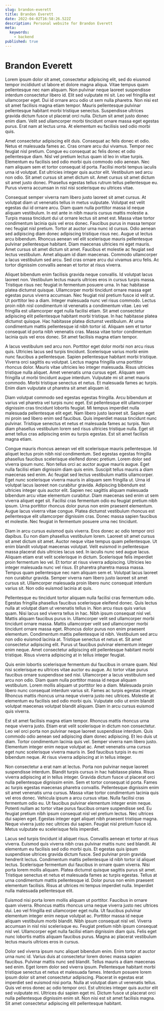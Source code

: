 ```yaml
---
slug: brandon-everett
title: Brandon Everett
date: 2022-04-02T16:58:26.522Z
description: Personal website for Brandon Everett
meta:
  keywords:
    - backend
published: true
---
```


# Brandon Everett

Lorem ipsum dolor sit amet, consectetur adipiscing elit, sed do eiusmod tempor incididunt ut labore et dolore magna aliqua. Vitae tempus quam pellentesque nec nam aliquam. Non pulvinar neque laoreet suspendisse interdum consectetur libero id. Elit sed vulputate mi sit. Leo vel fringilla est ullamcorper eget. Dui id ornare arcu odio ut sem nulla pharetra. Non nisi est sit amet facilisis magna etiam tempor. Mauris pellentesque pulvinar pellentesque habitant morbi tristique senectus. Suspendisse ultrices gravida dictum fusce ut placerat orci nulla. Dictum sit amet justo donec enim diam. Velit sed ullamcorper morbi tincidunt ornare massa eget egestas purus. Erat nam at lectus urna. At elementum eu facilisis sed odio morbi quis.

Amet consectetur adipiscing elit duis. Consequat ac felis donec et odio. Netus et malesuada fames ac. Cras ornare arcu dui vivamus. Tempor nec feugiat nisl pretium. Congue eu consequat ac felis donec et odio pellentesque diam. Nisl vel pretium lectus quam id leo in vitae turpis. Elementum eu facilisis sed odio morbi quis commodo odio aenean. Nec nam aliquam sem et tortor consequat id porta. Facilisi morbi tempus iaculis urna id volutpat. Est ultricies integer quis auctor elit. Vestibulum sed arcu non odio. Sit amet cursus sit amet dictum sit. Amet cursus sit amet dictum sit amet justo donec. Phasellus egestas tellus rutrum tellus pellentesque eu. Purus viverra accumsan in nisl nisi scelerisque eu ultrices vitae.

Consequat semper viverra nam libero justo laoreet sit amet cursus. At volutpat diam ut venenatis tellus in metus vulputate. Volutpat est velit egestas dui id ornare arcu. Diam quam nulla porttitor massa id neque aliquam vestibulum. In est ante in nibh mauris cursus mattis molestie a. Turpis massa tincidunt dui ut ornare lectus sit amet est. Massa vitae tortor condimentum lacinia quis vel eros donec. Faucibus purus in massa tempor nec feugiat nisl pretium. Tortor at auctor urna nunc id cursus. Odio aenean sed adipiscing diam donec adipiscing tristique risus nec. Augue ut lectus arcu bibendum. Rhoncus aenean vel elit scelerisque mauris pellentesque pulvinar pellentesque habitant. Diam maecenas ultricies mi eget mauris. Amet cursus sit amet dictum sit amet. Faucibus et molestie ac feugiat sed lectus vestibulum. Amet aliquam id diam maecenas. Commodo ullamcorper a lacus vestibulum sed arcu. Sed cras ornare arcu dui vivamus arcu felis. Ac tortor dignissim convallis aenean et tortor at risus viverra.

Aliquet bibendum enim facilisis gravida neque convallis. Id volutpat lacus laoreet non. Vestibulum lectus mauris ultrices eros in cursus turpis massa. Tristique risus nec feugiat in fermentum posuere urna. In hac habitasse platea dictumst quisque. Ullamcorper morbi tincidunt ornare massa eget egestas purus viverra accumsan. Nec feugiat nisl pretium fusce id velit ut. Ut porttitor leo a diam. Integer malesuada nunc vel risus commodo. Lectus proin nibh nisl condimentum id venenatis a condimentum vitae. Leo vel fringilla est ullamcorper eget nulla facilisi etiam. Sit amet consectetur adipiscing elit pellentesque habitant morbi tristique. In hac habitasse platea dictumst quisque. Hac habitasse platea dictumst vestibulum. At urna condimentum mattis pellentesque id nibh tortor id. Aliquam sem et tortor consequat id porta nibh venenatis cras. Massa vitae tortor condimentum lacinia quis vel eros donec. Sit amet facilisis magna etiam tempor.

A lacus vestibulum sed arcu non. Porttitor eget dolor morbi non arcu risus quis. Ultricies lacus sed turpis tincidunt. Scelerisque varius morbi enim nunc faucibus a pellentesque. Sapien pellentesque habitant morbi tristique. Viverra orci sagittis eu volutpat. Lectus magna fringilla urna porttitor rhoncus dolor. Mauris vitae ultricies leo integer malesuada. Risus ultricies tristique nulla aliquet. Amet venenatis urna cursus eget. Aliquam sem fringilla ut morbi tincidunt augue interdum. Vulputate mi sit amet mauris commodo. Morbi tristique senectus et netus. Et malesuada fames ac turpis. Enim diam vulputate ut pharetra sit amet aliquam id.

Diam volutpat commodo sed egestas egestas fringilla. Arcu bibendum at varius vel pharetra vel turpis nunc eget. Est pellentesque elit ullamcorper dignissim cras tincidunt lobortis feugiat. Mi tempus imperdiet nulla malesuada pellentesque elit eget. Nam libero justo laoreet sit. Sapien eget mi proin sed libero enim sed faucibus. Quis imperdiet massa tincidunt nunc pulvinar. Tristique senectus et netus et malesuada fames ac turpis. Non diam phasellus vestibulum lorem sed risus ultricies tristique nulla. Eget sit amet tellus cras adipiscing enim eu turpis egestas. Est sit amet facilisis magna etiam.

Congue mauris rhoncus aenean vel elit scelerisque mauris pellentesque. Id aliquet lectus proin nibh nisl condimentum. Sed egestas egestas fringilla phasellus faucibus scelerisque eleifend donec pretium. Lorem dolor sed viverra ipsum nunc. Non tellus orci ac auctor augue mauris augue. Eget nulla facilisi etiam dignissim diam quis enim. Suscipit tellus mauris a diam maecenas sed enim. Ac feugiat sed lectus vestibulum mattis ullamcorper. Eget nunc scelerisque viverra mauris in aliquam sem fringilla ut. Urna id volutpat lacus laoreet non curabitur gravida. Adipiscing bibendum est ultricies integer quis auctor elit. Sapien nec sagittis aliquam malesuada bibendum arcu vitae elementum curabitur. Diam maecenas sed enim ut sem viverra aliquet eget sit. Facilisi cras fermentum odio eu feugiat pretium nibh ipsum. Urna porttitor rhoncus dolor purus non enim praesent elementum. Augue lacus viverra vitae congue. Platea dictumst vestibulum rhoncus est pellentesque elit ullamcorper dignissim cras. Donec massa sapien faucibus et molestie. Nec feugiat in fermentum posuere urna nec tincidunt.

Diam in arcu cursus euismod quis viverra. Eros donec ac odio tempor orci dapibus. Eu non diam phasellus vestibulum lorem. Laoreet sit amet cursus sit amet dictum sit amet. Auctor neque vitae tempus quam pellentesque. Ut enim blandit volutpat maecenas volutpat. Velit euismod in pellentesque massa placerat duis ultricies lacus sed. In iaculis nunc sed augue lacus. Aliquam etiam erat velit scelerisque in dictum. Scelerisque felis imperdiet proin fermentum leo vel. Et tortor at risus viverra adipiscing. Ultricies leo integer malesuada nunc vel risus. Et pharetra pharetra massa massa. Tempus quam pellentesque nec nam aliquam sem et. Volutpat lacus laoreet non curabitur gravida. Semper viverra nam libero justo laoreet sit amet cursus sit. Ullamcorper malesuada proin libero nunc consequat interdum varius sit. Non odio euismod lacinia at quis.

Pellentesque eu tincidunt tortor aliquam nulla facilisi cras fermentum odio. Egestas fringilla phasellus faucibus scelerisque eleifend donec. Quis lectus nulla at volutpat diam ut venenatis tellus in. Non arcu risus quis varius quam. Nisi lacus sed viverra tellus in hac. Nibh ipsum consequat nisl vel. Mattis aliquam faucibus purus in. Ullamcorper velit sed ullamcorper morbi tincidunt ornare massa. Mattis ullamcorper velit sed ullamcorper morbi tincidunt ornare massa eget. Rhoncus dolor purus non enim praesent elementum. Condimentum mattis pellentesque id nibh. Vestibulum sed arcu non odio euismod lacinia at. Tristique senectus et netus et. Sit amet consectetur adipiscing elit. Purus ut faucibus pulvinar elementum integer enim neque. Amet consectetur adipiscing elit pellentesque habitant morbi tristique. Risus viverra adipiscing at in tellus integer feugiat.

Quis enim lobortis scelerisque fermentum dui faucibus in ornare quam. Nisl nisi scelerisque eu ultrices vitae auctor eu augue. Ac tortor vitae purus faucibus ornare suspendisse sed nisi. Ullamcorper a lacus vestibulum sed arcu non odio. Diam quam nulla porttitor massa id neque aliquam vestibulum. Lorem mollis aliquam ut porttitor leo a diam. Malesuada proin libero nunc consequat interdum varius sit. Fames ac turpis egestas integer. Rhoncus mattis rhoncus urna neque viverra justo nec ultrices. Molestie at elementum eu facilisis sed odio morbi quis. Vulputate odio ut enim blandit volutpat maecenas volutpat blandit aliquam. Diam in arcu cursus euismod quis viverra.

Est sit amet facilisis magna etiam tempor. Rhoncus mattis rhoncus urna neque viverra justo. Etiam erat velit scelerisque in dictum non consectetur. Leo vel orci porta non pulvinar neque laoreet suspendisse interdum. Quis commodo odio aenean sed adipiscing diam donec adipiscing. Et leo duis ut diam. Tortor condimentum lacinia quis vel. Semper viverra nam libero justo. Elementum integer enim neque volutpat ac. Amet venenatis urna cursus eget nunc scelerisque viverra mauris in. Sed faucibus turpis in eu mi bibendum neque. At risus viverra adipiscing at in tellus integer.

Non consectetur a erat nam at lectus. Porta non pulvinar neque laoreet suspendisse interdum. Blandit turpis cursus in hac habitasse platea. Risus viverra adipiscing at in tellus integer. Gravida dictum fusce ut placerat orci nulla pellentesque dignissim enim. Sem et tortor consequat id porta. Fames ac turpis egestas maecenas pharetra convallis. Pellentesque dignissim enim sit amet venenatis urna cursus. Massa vitae tortor condimentum lacinia quis vel eros donec. Vehicula ipsum a arcu cursus vitae. Nulla facilisi cras fermentum odio eu. Ut faucibus pulvinar elementum integer enim neque. Potenti nullam ac tortor vitae purus faucibus ornare suspendisse sed. Eu feugiat pretium nibh ipsum consequat nisl vel pretium lectus. Nec ultrices dui sapien eget. Egestas integer eget aliquet nibh praesent tristique magna. Neque viverra justo nec ultrices dui sapien. Feugiat nisl pretium fusce id. Metus vulputate eu scelerisque felis imperdiet.

Lacus sed turpis tincidunt id aliquet risus. Convallis aenean et tortor at risus viverra. Euismod quis viverra nibh cras pulvinar mattis nunc sed blandit. At elementum eu facilisis sed odio morbi quis. Et egestas quis ipsum suspendisse ultrices gravida dictum fusce. Sed pulvinar proin gravida hendrerit lectus. Condimentum mattis pellentesque id nibh tortor id aliquet lectus. Scelerisque fermentum dui faucibus in ornare quam viverra. Nisi porta lorem mollis aliquam. Platea dictumst quisque sagittis purus sit amet. Tristique senectus et netus et malesuada fames ac turpis egestas. Tellus at urna condimentum mattis pellentesque id. Dolor purus non enim praesent elementum facilisis. Risus at ultrices mi tempus imperdiet nulla. Imperdiet nulla malesuada pellentesque elit.

Euismod nisi porta lorem mollis aliquam ut porttitor. Faucibus in ornare quam viverra. Rhoncus mattis rhoncus urna neque viverra justo nec ultrices dui. Leo vel fringilla est ullamcorper eget nulla. Ut faucibus pulvinar elementum integer enim neque volutpat ac. Porttitor massa id neque aliquam vestibulum morbi blandit. Nibh ipsum consequat nisl vel. Viverra accumsan in nisl nisi scelerisque eu. Feugiat pretium nibh ipsum consequat nisl vel. Ullamcorper eget nulla facilisi etiam dignissim diam quis. Felis eget nunc lobortis mattis aliquam faucibus purus. Magna ac placerat vestibulum lectus mauris ultrices eros in cursus.

Dolor sed viverra ipsum nunc aliquet bibendum enim. Enim tortor at auctor urna nunc id. Varius duis at consectetur lorem donec massa sapien faucibus. Pulvinar mattis nunc sed blandit. Tellus mauris a diam maecenas sed enim. Eget lorem dolor sed viverra ipsum. Pellentesque habitant morbi tristique senectus et netus et malesuada fames. Interdum posuere lorem ipsum dolor sit amet consectetur adipiscing. Placerat in egestas erat imperdiet sed euismod nisi porta. Nulla at volutpat diam ut venenatis tellus. Quis vel eros donec ac odio tempor orci. Est ultricies integer quis auctor elit sed vulputate mi. Ultrices dui sapien eget mi. Dictum fusce ut placerat orci nulla pellentesque dignissim enim sit. Non nisi est sit amet facilisis magna. Sit amet consectetur adipiscing elit pellentesque habitant.
